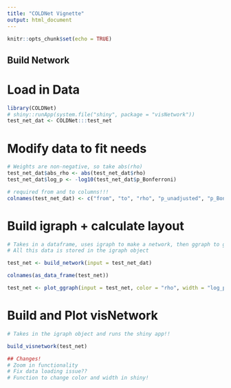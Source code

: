 ```yaml
---
title: "COLDNet Vignette"
output: html_document
---
```


```r
knitr::opts_chunk$set(echo = TRUE)
```

## Build Network

# Load in Data

```r
library(COLDNet)
# shiny::runApp(system.file("shiny", package = "visNetwork"))
test_net_dat <- COLDNet:::test_net
```

# Modify data to fit needs

```r
# Weights are non-negative, so take abs(rho)
test_net_dat$abs_rho <- abs(test_net_dat$rho)
test_net_dat$log_p <- -log10(test_net_dat$p_Bonferroni)

# required from and to columns!!!
colnames(test_net_dat) <- c("from", "to", "rho", "p_unadjusted", "p_Bonferroni", "abs_rho", "log_p")
```

# Build igraph + calculate layout

```r
# Takes in a dataframe, uses igraph to make a network, then ggraph to get plot parameters. 
# All this data is stored in the igraph object

test_net <- build_network(input = test_net_dat)

colnames(as_data_frame(test_net))

test_net <- plot_ggraph(input = test_net, color = "rho", width = "log_p")
```

# Build and Plot visNetwork

```r
# Takes in the igraph object and runs the shiny app!!

build_visnetwork(test_net)

## Changes!
# Zoom in functionality
# Fix data loading issue??
# Function to change color and width in shiny!
```
